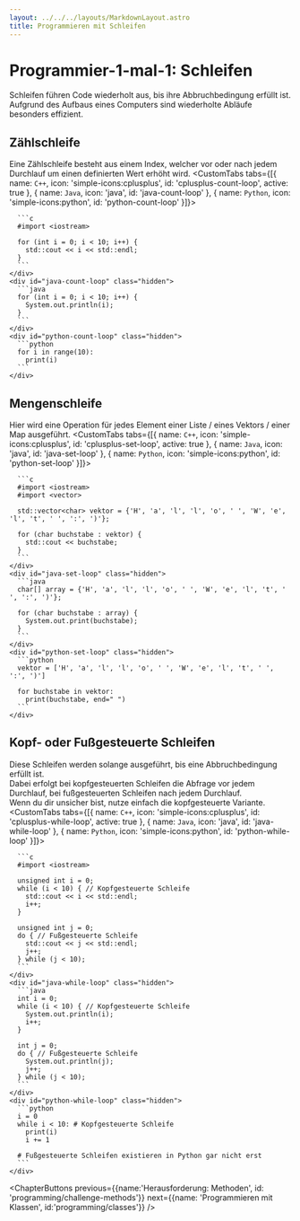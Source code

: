```yaml
---
layout: ../../../layouts/MarkdownLayout.astro
title: Programmieren mit Schleifen
---
```



# Programmier-1-mal-1: Schleifen

Schleifen führen Code wiederholt aus, bis ihre Abbruchbedingung erfüllt ist.  
Aufgrund des Aufbaus eines Computers sind wiederholte Abläufe besonders effizient.

## Zählschleife <Difficulty difficulty='easy' />
Eine Zählschleife besteht aus einem Index, welcher vor oder nach jedem Durchlauf um einen definierten Wert erhöht wird.
<CustomTabs tabs={[{
    name: `C++`,
    icon: 'simple-icons:cplusplus',
    id: 'cplusplus-count-loop',
    active: true
}, {
    name: `Java`,
    icon: 'java',
    id: 'java-count-loop'
}, {
    name: `Python`,
    icon: 'simple-icons:python',
    id: 'python-count-loop'
}]}>
    <div id="cplusplus-count-loop" data-active="true">
      
      ```c
      #import <iostream>

      for (int i = 0; i < 10; i++) {
        std::cout << i << std::endl;
      }
      ```
    </div>
    <div id="java-count-loop" class="hidden">
      ```java
      for (int i = 0; i < 10; i++) {
        System.out.println(i);
      }
      ```
    </div>
    <div id="python-count-loop" class="hidden">
      ```python
      for i in range(10):
        print(i)
      ```
    </div>
</CustomTabs>

## Mengenschleife <Difficulty difficulty='easy' />
Hier wird eine Operation für jedes Element einer Liste / eines Vektors / einer Map ausgeführt.
<CustomTabs tabs={[{
    name: `C++`,
    icon: 'simple-icons:cplusplus',
    id: 'cplusplus-set-loop',
    active: true
}, {
    name: `Java`,
    icon: 'java',
    id: 'java-set-loop'
}, {
    name: `Python`,
    icon: 'simple-icons:python',
    id: 'python-set-loop'
}]}>
    <div id="cplusplus-set-loop" data-active="true">
      
      ```c
      #import <iostream>
      #import <vector>

      std::vector<char> vektor = {'H', 'a', 'l', 'l', 'o', ' ', 'W', 'e', 'l', 't', ' ', ':', ')'};

      for (char buchstabe : vektor) {
        std::cout << buchstabe;
      }
      ```
    </div>
    <div id="java-set-loop" class="hidden">
      ```java
      char[] array = {'H', 'a', 'l', 'l', 'o', ' ', 'W', 'e', 'l', 't', ' ', ':', ')'};

      for (char buchstabe : array) {
        System.out.print(buchstabe);
      }
      ```
    </div>
    <div id="python-set-loop" class="hidden">
      ```python
      vektor = ['H', 'a', 'l', 'l', 'o', ' ', 'W', 'e', 'l', 't', ' ', ':', ')']

      for buchstabe in vektor:
        print(buchstabe, end=" ")
      ```
    </div>
</CustomTabs>

## Kopf- oder Fußgesteuerte Schleifen <Difficulty difficulty='easy' />
Diese Schleifen werden solange ausgeführt, bis eine Abbruchbedingung erfüllt ist.  
Dabei erfolgt bei kopfgesteuerten Schleifen die Abfrage vor jedem Durchlauf, bei fußgesteuerten Schleifen nach jedem Durchlauf.  
Wenn du dir unsicher bist, nutze einfach die kopfgesteuerte Variante.
<CustomTabs tabs={[{
    name: `C++`,
    icon: 'simple-icons:cplusplus',
    id: 'cplusplus-while-loop',
    active: true
}, {
    name: `Java`,
    icon: 'java',
    id: 'java-while-loop'
}, {
    name: `Python`,
    icon: 'simple-icons:python',
    id: 'python-while-loop'
}]}>
    <div id="cplusplus-while-loop" data-active="true">
      
      ```c
      #import <iostream>

      unsigned int i = 0;
      while (i < 10) { // Kopfgesteuerte Schleife
        std::cout << i << std::endl;
        i++;
      }

      unsigned int j = 0;
      do { // Fußgesteuerte Schleife
        std::cout << j << std::endl;
        j++;
      } while (j < 10);
      ```
    </div>
    <div id="java-while-loop" class="hidden">
      ```java
      int i = 0;
      while (i < 10) { // Kopfgesteuerte Schleife
        System.out.println(i);
        i++;
      }

      int j = 0;
      do { // Fußgesteuerte Schleife
        System.out.println(j);
        j++;
      } while (j < 10);
      ```
    </div>
    <div id="python-while-loop" class="hidden">
      ```python
      i = 0
      while i < 10: # Kopfgesteuerte Schleife
        print(i)
        i += 1

      # Fußgesteuerte Schleifen existieren in Python gar nicht erst
      ```
    </div>
</CustomTabs>

<ChapterButtons 
  previous={{name:'Herausforderung: Methoden', id: 'programming/challenge-methods'}} 
  next={{name: 'Programmieren mit Klassen', id:'programming/classes'}} 
/>